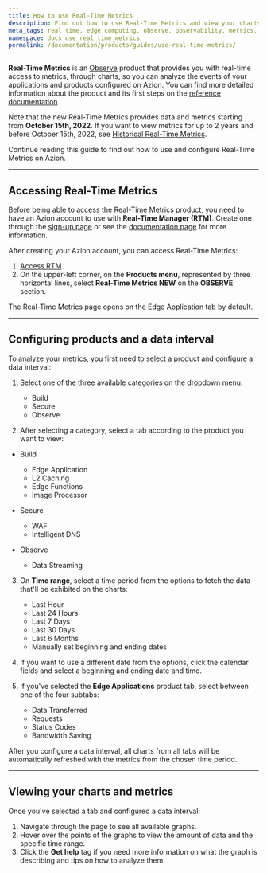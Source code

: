 ```yaml
---
title: How to use Real-Time Metrics
description: Find out how to use Real-Time Metrics and view your charts on Azion.
meta_tags: real time, edge computing, observe, observability, metrics, data, events, security
namespace: docs_use_real_time_metrics
permalink: /documentation/products/guides/use-real-time-metrics/
---
```


**Real-Time Metrics** is an [Observe](/en/documentation/products/observe/) product that provides you with real-time access to metrics, through charts, so you can analyze the events of your applications and products configured on Azion. You can find more detailed information about the product and its first steps on the [reference documentation](/en/documentation/products/real-time-metrics/).

Note that the new Real-Time Metrics provides data and metrics starting from **October 15th, 2022**. If you want to view metrics for up to 2 years and before October 15th, 2022, see [Historical Real-Time Metrics](/en/documentation/products/historical-real-time-metrics/).

Continue reading this guide to find out how to use and configure Real-Time Metrics on Azion.

---

## Accessing Real-Time Metrics

Before being able to access the Real-Time Metrics product, you need to have an Azion account to use with **Real-Time Manager (RTM)**. Create one through the [sign-up page](https://manager.azion.com/signup/) or see the [documentation page](/en/documentation/products/accounts/creating-account/) for more information.

After creating your Azion account, you can access Real-Time Metrics:

1. [Access RTM](https://manager.azion.com/).
2. On the upper-left corner, on the **Products menu**, represented by three horizontal lines, select **Real-Time Metrics NEW** on the **OBSERVE** section.

The Real-Time Metrics page opens on the Edge Application tab by default.

---

## Configuring products and a data interval

To analyze your metrics, you first need to select a product and configure a data interval:

1. Select one of the three available categories on the dropdown menu:
    - Build
    - Secure
    - Observe

2. After selecting a category, select a tab according to the product you want to view:

-  Build
    - Edge Application
    - L2 Caching
    - Edge Functions
    - Image Processor

- Secure
    - WAF
    - Intelligent DNS

- Observe
    - Data Streaming

3. On **Time range**, select a time period from the options to fetch the data that'll be exhibited on the charts:
    - Last Hour
    - Last 24 Hours
    - Last 7 Days
    - Last 30 Days
    - Last 6 Months
    - Manually set beginning and ending dates

4. If you want to use a different date from the options, click the calendar fields and select a beginning and ending date and time.

5. If you've selected the **Edge Applications** product tab, select between one of the four subtabs:
    - Data Transferred
    - Requests
    - Status Codes
    - Bandwidth Saving

After you configure a data interval, all charts from all tabs will be automatically refreshed with the metrics from the chosen time period.

---

## Viewing your charts and metrics

Once you've selected a tab and configured a data interval:

1. Navigate through the page to see all available graphs.
2. Hover over the points of the graphs to view the amount of data and the specific time range.
3. Click the **Get help** tag if you need more information on what the graph is describing and tips on how to analyze them.

